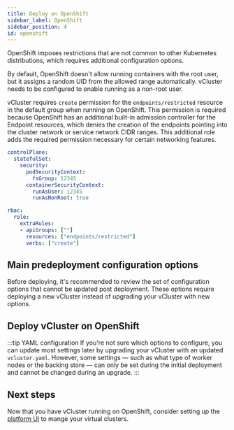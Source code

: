 ```yaml
---
title: Deploy on OpenShift
sidebar_label: OpenShift
sidebar_position: 4
id: openshift
---
```




OpenShift imposes restrictions that are not common to other Kubernetes distributions, which requires additional configuration options. 

By default, OpenShift doesn't allow running containers with the root user, but it assigns a random UID from the allowed 
range automatically. vCluster needs to be configured to enable running as a non-root user. 

vCluster requires `create` permission for the `endpoints/restricted` resource in the default group when running on OpenShift.
This permission is required because OpenShift has an additional built-in admission controller for the Endpoint resources, which denies the creation of the endpoints pointing into the cluster network or service network CIDR ranges.
This additional role adds the required permission necessary for certain networking features.

```yaml title="Required OpenShift Configuration Options"
controlPlane:
  statefulSet:
    security:
      podSecurityContext:
        fsGroup: 12345
      containerSecurityContext:
        runAsUser: 12345
        runAsNonRoot: true

rbac:
  role:
    extraRules:
    - apiGroups: [""]
      resources: ["endpoints/restricted"]
      verbs: ["create"]
```

## Main predeployment configuration options

Before deploying, it's recommended to review the set of configuration options that cannot be updated post deployment. These options require deploying a new vCluster instead of upgrading your vCluster with new options.

<WorkerNodeOptions />
<TopologyOptions />
<SecurityOptions />
<BackingStoreYAMLOptions />

## Deploy vCluster on OpenShift

:::tip YAML configuration
If you're not sure which options to configure, you can update most settings later by upgrading your vCluster with an updated `vcluster.yaml`.
However, some settings — such as what type of worker nodes or the backing store — can only be set during the initial deployment and cannot be changed during an upgrade.
:::

<Deploy />

## Next steps

Now that you have vCluster running on OpenShift, consider setting up the [platform UI](/platform/install/quick-start-guide) to mange your virtual clusters.

